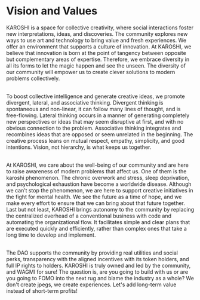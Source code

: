 # Vision and Values

KAROSHI is a space for collective creativity, where social interactions foster new interpretations, ideas, and discoveries. The community explores new ways to use art and technology to bring value and fresh experiences. We offer an environment that supports a culture of innovation. At KAROSHI, we believe that innovation is born at the point of tangency between opposite but complementary areas of expertise. Therefore, we embrace diversity in all its forms to let the magic happen and see the unseen. The diversity of our community will empower us to create clever solutions to modern problems collectively.<br></br>

To boost collective intelligence and generate creative ideas, we promote divergent, lateral, and associative thinking. Divergent thinking is spontaneous and non-linear, it can follow many lines of thought, and is free-flowing. Lateral thinking occurs in a manner of generating completely new perspectives or ideas that may seem disruptive at first, and with no obvious connection to the problem. Associative thinking integrates and recombines ideas that are opposed or seem unrelated in the beginning. The creative process leans on mutual respect, empathy, simplicity, and good intentions. Vision, not hierarchy, is what keeps us together.<br></br>

At KAROSHI, we care about the well-being of our community and are here to raise awareness of modern problems that affect us. One of them is the karoshi phenomenon. The chronic overwork and stress, sleep deprivation, and psychological exhaustion have become a worldwide disease. Although we can’t stop the phenomenon, we are here to support creative initiatives in the fight for mental health. We see the future as a time of hope, and we make every effort to ensure that we can bring about that future together.
Last but not least, KAROSHI brings autonomy to the community by replacing the centralized overhead of a conventional business with code and automating the organizational flow. It facilitates simple and clear plans that are executed quickly and efficiently, rather than complex ones that take a long time to develop and implement.<br></br>

The DAO supports the community by providing real utilities and social perks, transparency with the aligned incentives with its token holders, and full IP rights to holders.
KAROSHI is truly owned and led by the community, and WAGMI for sure! The question is, are you going to build with us or are you going to FOMO into the next rug and blame the industry as a whole? We don't create jpegs, we create experiences. Let's add long-term value instead of short-term profits!